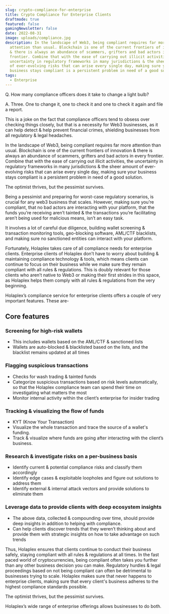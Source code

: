 ```yaml
---
slug: crypto-compliance-for-enterprise
title: Crypto Compliance for Enterprise Clients
draftmode: true
featured: false
gamingNewsletter: false
date: 2022-08-31
image: uploads/compliance.jpg
description: In the landscape of Web3, being compliant requires far more
  attention than usual. Blockchain is one of the current frontiers of innovation
  & there is always an abundance of scammers, grifters and bad actors in every
  frontier. Combine that with the ease of carrying out illicit activities, the
  uncertainty in regulatory frameworks in many jurisdictions & the sheer amount
  of ever-evolving risks that can arise every single day, making sure your
  business stays compliant is a persistent problem in need of a good solution.
tags:
  - Enterprise
---
```

Q. How many compliance officers does it take to change a light bulb?

A. Three. One to change it, one to check it and one to check it again and file a report.



This is a joke on the fact that compliance officers tend to obsess over checking things closely, but that is a necessity for Web3 businesses, as it can help detect & help prevent financial crimes, shielding businesses from all regulatory & legal headaches. 



In the landscape of Web3, being compliant requires far more attention than usual. Blockchain is one of the current frontiers of innovation & there is always an abundance of scammers, grifters and bad actors in every frontier. Combine that with the ease of carrying out illicit activities, the uncertainty in regulatory frameworks in many jurisdictions & the sheer amount of ever-evolving risks that can arise every single day, making sure your business stays compliant is a persistent problem in need of a good solution.



The optimist thrives, but the pessimist survives.



Being a pessimist and preparing for worst-case regulatory scenarios, is crucial for any web3 business that scales. However, making sure you’re compliant, that no bad actors are interacting with your platform, that the funds you’re receiving aren’t tainted & the transactions you’re facilitating aren’t being used for malicious means, isn’t an easy task.

It involves a lot of careful due diligence, building wallet screening & transaction monitoring tools, geo-blocking software, AML/CTF blacklists, and making sure no sanctioned entities can interact with your platform. 



Fortunately, Holaplex takes care of all compliance needs for enterprise clients. Enterprise clients of Holaplex don’t have to worry about building & maintaining compliance technology & tools, which means clients can continue to focus on their business while we make sure they remain compliant with all rules & regulations. This is doubly relevant for those clients who aren’t native to Web3 or making their first strides in this space, as Holaplex helps them comply with all rules & regulations from the very beginning. 



Holaplex’s compliance service for enterprise clients offers a couple of very important features. These are-

## Core features

### Screening for high-risk wallets

* This includes wallets based on the AML/CTF & sanctioned lists
* Wallets are auto-blocked & blacklisted based on the lists, and the blacklist remains updated at all times

### Flagging suspicious transactions

* Checks for wash trading & tainted funds
* Categorize suspicious transactions based on risk levels automatically, so that the Holaplex compliance team can spend their time on investigating what matters the most
* Monitor internal activity within the client’s enterprise for insider trading

### Tracking & visualizing the flow of funds

* KYT (Know Your Transaction)
* Visualize the whole transaction and trace the source of a wallet's funding.
* Track & visualize where funds are going after interacting with the client’s business.

### Research & investigate risks on a per-business basis

* Identify current & potential compliance risks and classify them accordingly
* Identify edge cases & exploitable loopholes and figure out solutions to address them
* Identify external & internal attack vectors and provide solutions to eliminate them

### Leverage data to provide clients with deep ecosystem insights

* The above data, collected & compounding over time, should provide deep insights in addition to helping with compliance.
* Can help clients discover trends that they weren’t thinking about and provide them with strategic insights on how to take advantage on such trends



Thus, Holaplex ensures that clients continue to conduct their business safely, staying compliant with all rules & regulations at all times. In the fast paced world of cryptocurrencies, being compliant often takes you further than any other business decision you can make. Regulatory hurdles & legal proceedings based on not being compliant can often be detrimental to businesses trying to scale. Holaplex makes sure that never happens to enterprise clients, making sure that every client's business adheres to the highest compliance standards possible. 

The optimist thrives, but the pessimist survives. 

Holaplex’s wide range of enterprise offerings allows businesses to do both.